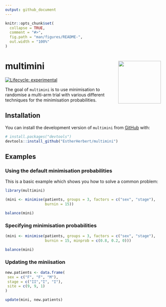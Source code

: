 ```yaml
---
output: github_document
---
```


<!-- README.md is generated from README.Rmd. Please edit that file -->

```r
knitr::opts_chunk$set(
  collapse = TRUE,
  comment = "#>",
  fig.path = "man/figures/README-",
  out.width = "100%"
)
```

# multimini <img src="man/figures/logo.png" align="right" height="138" alt="" />

<!-- badges: start -->
[![Lifecycle: experimental](https://img.shields.io/badge/lifecycle-experimental-orange.svg)](https://lifecycle.r-lib.org/articles/stages.html#experimental)
<!-- badges: end -->

The goal of `multimini` is to use minimisation to randomise a multi-arm trial with various different techniques for the minimisation probabilities.

## Installation

You can install the development version of `multimini` from [GitHub](https://github.com/) with:

``` r
# install.packages("devtools")
devtools::install_github("EstherHerbert/multimini")
```

## Examples

### Using the default minimisation probabilities

This is a basic example which shows you how to solve a common problem:

``` r
library(multimini)

(mini <- minimise(patients, groups = 3, factors = c("sex", "stage"), 
                  burnin = 15))

balance(mini)
```

### Specifying minimisation probabilities

``` r
(mini <- minimise(patients, groups = 3, factors = c("sex", "stage"),
                  burnin = 15, minprob = c(0.8, 0.2, 0)))

balance(mini)
```

### Updating the miniisation

``` r
new.patients <- data.frame(
 sex = c("F", "F", "M"),
 stage = c("II","I", "I"),
 site = c(9, 9, 1)
)

update(mini, new.patients) 
```
